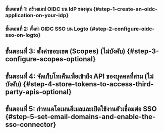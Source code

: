 
### ขั้นตอนที่ 1: สร้างแอป OIDC บน IdP ของคุณ \{#step-1-create-an-oidc-application-on-your-idp}

<Step1 />

### ขั้นตอนที่ 2: ตั้งค่า OIDC SSO บน Logto \{#step-2-configure-oidc-sso-on-logto}

<Step2 />

## ขั้นตอนที่ 3: ตั้งค่าขอบเขต (Scopes) (ไม่บังคับ) \{#step-3-configure-scopes-optional}

<Step3 />

## ขั้นตอนที่ 4: จัดเก็บโทเค็นเพื่อเข้าถึง API ของบุคคลที่สาม (ไม่บังคับ) \{#step-4-store-tokens-to-access-third-party-apis-optional}

<Step4 />

## ขั้นตอนที่ 5: กำหนดโดเมนอีเมลและเปิดใช้งานตัวเชื่อมต่อ SSO \{#step-5-set-email-domains-and-enable-the-sso-connector}

<Step5 />
